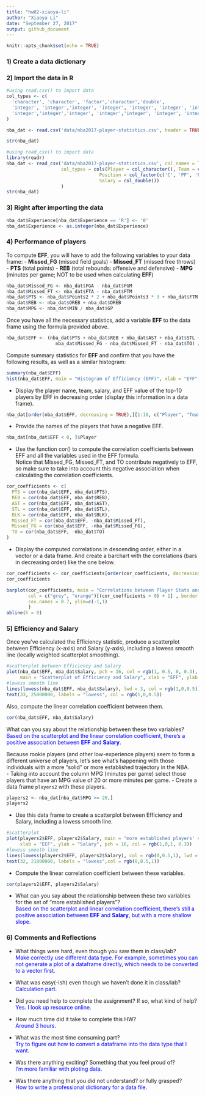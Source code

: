 ```yaml
---
title: "hw02-xiaoya-li"
author: "Xiaoya Li"
date: "September 27, 2017"
output: github_document
---
```


```r
knitr::opts_chunk$set(echo = TRUE)
```

### 1) Create a data dictionary

### 2) Import the data in R

```r
#using read.csv() to import data
col_types <- c(
  'character', 'character', 'factor','character','double',
  'integer', 'integer','integer', 'integer', 'integer', 'integer', 'integer', 'integer', 'integer',
  'integer','integer','integer', 'integer','integer', 'integer', 'integer', 'integer', 'integer',  'integer'
)

nba_dat <- read.csv('data/nba2017-player-statistics.csv', header = TRUE, colClasses = col_types)

str(nba_dat)
```

```r
#using read_csv() to import data
library(readr)
nba_dat <- read_csv('data/nba2017-player-statistics.csv', col_names = TRUE, 
                    col_types = cols(Player = col_character(), Team = col_character(), 
                                  Position = col_factor(c('C', 'PF', 'PG','SF', 'SG')),
                                  Salary = col_double())
                    )
str(nba_dat)

```

### 3) Right after importing the data

```r
nba_dat$Experience[nba_dat$Experience == 'R'] <- '0'
nba_dat$Experience <- as.integer(nba_dat$Experience)
```

### 4) Performance of players

To compute **EFF**, you will have to add the following variables to your data frame:
    - **Missed_FG** (missed field goals)
    - **Missed_FT** (missed free throws)
    - **PTS** (total points)
    - **REB** (total rebounds: offensive and defensive)
    - **MPG** (minutes per game; NOT to be used when calculating **EFF**)

```r
nba_dat$Missed_FG <- nba_dat$FGA - nba_dat$FGM
nba_dat$Missed_FT <- nba_dat$FTA - nba_dat$FTM
nba_dat$PTS <- nba_dat$Points2 * 2 + nba_dat$Points3 * 3 + nba_dat$FTM * 1 
nba_dat$REB <- nba_dat$OREB + nba_dat$DREB
nba_dat$MPG <- nba_dat$MIN / nba_dat$GP
```

Once you have all the necessary statistics, add a variable **EFF** to the data frame using the
formula provided above.

```r
nba_dat$EFF <- (nba_dat$PTS + nba_dat$REB + nba_dat$AST + nba_dat$STL + nba_dat$BLK - 
                  nba_dat$Missed_FG - nba_dat$Missed_FT - nba_dat$TO) / nba_dat$GP
```

Compute summary statistics for **EFF** and confirm that you have the following results, as well
as a similar histogram:

```r
summary(nba_dat$EFF)
hist(nba_dat$EFF, main = "Histogram of Efficiency (EFF)", xlab = "EFF", col = "grey")
```

- Display the player name, team, salary, and EFF value of the top-10 players by EFF in
decreasing order (display this information in a data frame).

```r
nba_dat[order(nba_dat$EFF, decreasing = TRUE),][1:10, c("Player", "Team", "Salary", "EFF")]
```

- Provide the names of the players that have a negative EFF.

```r
nba_dat[nba_dat$EFF < 0, ]$Player
```

- Use the function cor() to compute the correlation coefficients between EFF and all the
variables used in the EFF formula.  
Notice that Missed_FG, Missed_FT, and TO contribute negatively to EFF, so make
sure to take into account this negative association when calculating the correlation
coefficients.


```r

cor_coefficients <- c(
  PTS = cor(nba_dat$EFF, nba_dat$PTS),
  REB = cor(nba_dat$EFF, nba_dat$REB),
  AST = cor(nba_dat$EFF, nba_dat$AST),
  STL = cor(nba_dat$EFF, nba_dat$STL),
  BLK = cor(nba_dat$EFF, nba_dat$BLK),
  Missed_FT = cor(nba_dat$EFF, -nba_dat$Missed_FT),
  Missed_FG = cor(nba_dat$EFF, -nba_dat$Missed_FG),
  TO = cor(nba_dat$EFF, -nba_dat$TO)
)
```

- Display the computed correlations in descending order, either in a vector or a data
frame. And create a barchart with the correlations (bars in decreasing order) like the
one below.
```r
cor_coefficients <- cor_coefficients[order(cor_coefficients, decreasing = TRUE)]
cor_coefficients

barplot(cor_coefficients, main = "Correlations between Player Stats and EFF",
        col = c("grey", "orange")[(cor_coefficients > 0) + 1] , border = FALSE, 
        cex.names = 0.7, ylim=c(-1,1)
        )
abline(h = 0)
```

### 5) Efficiency and Salary

Once you've calculated the Efficiency statistic, produce a scatterplot between Efficiency
(x-axis) and Salary (y-axis), including a lowess smooth line (locally weighted scatterplot
smoothing). 

```r
#scatterplot between Efficiency and Salary
plot(nba_dat$EFF, nba_dat$Salary, pch = 16, col = rgb(1, 0.5, 0, 0.3),
     main = "Scatterplot of Efficiency and Salary", xlab = "EFF", ylab = "Salary")
#lowess smooth line
lines(lowess(nba_dat$EFF, nba_dat$Salary), lwd = 3, col = rgb(1,0,0.5))
text(33, 25000000, labels = "lowess", col = rgb(1,0,0.5))

```

Also, compute the linear correlation coefficient between them.

```r
cor(nba_dat$EFF, nba_dat$Salary)
```

What can you say about the relationship between these two variables?  
<span style="color:blue"> Based on the scatterplot and the linear correlation coefficient, there's a positive association between **EFF** and **Salary**. </span>


Because rookie players (and other low-experience players) seem to form a different universe of players, let's see what's happening with those individuals with a more "solid" or more established trajectory in the NBA.  
    - Taking into account the column MPG (minutes per game) select those players that have an MPG value of 20 or more minutes per game.
    - Create a data frame `players2` with these players.
    
```r
players2 <- nba_dat[nba_dat$MPG >= 20,]
players2
```

  - Use this data frame to create a scatterplot between Efficiency and Salary, including a lowess smooth line.
    
```r
#scatterplot
plot(players2$EFF, players2$Salary, main = "more established players' scatterplot of EEF and Salary",
     xlab = "EEF", ylab = "Salary", pch = 16, col = rgb(1,0,1, 0.3))
#lowess smooth line
lines(lowess(players2$EFF, players2$Salary), col = rgb(0,0.5,1), lwd = 3)
text(32, 21000000, labels = "lowess",col = rgb(0,0.5,1))
```

   - Compute the linear correlation coefficient between these variables.
    
```r
cor(players2$EFF, players2$Salary)
```

  - What can you say about the relationship between these two variables for the set of "more established players"?  
   <span style="color:blue"> Based on the scatterplot and linear correlation coefficient, there's still a positive association between **EFF** and **Salary**, but with a more shallow slope. </span>
    
### 6) Comments and Reflections 


- What things were hard, even though you saw them in class/lab?  
<span style="color:blue"> Make correctly use different data type. For example, sometimes you can not generate a plot of a dataframe directly, which needs to be converted to a vector first. </span>

- What was easy(-ish) even though we haven't done it in class/lab?  
<span style="color:blue"> Calculation part. </span>

- Did you need help to complete the assignment? If so, what kind of help?  
<span style="color:blue"> Yes. I look up resource online. </span>

- How much time did it take to complete this HW?  
<span style="color:blue"> Around 3 hours. </span>

- What was the most time consuming part?  
<span style="color:blue"> Try to figure out how to convert a dataframe into the data type that I want. </span>

- Was there anything exciting? Something that you feel proud of?  
<span style="color:blue"> I'm more familiar with ploting data. </span>

- Was there anything that you did not understand? or fully grasped?  
<span style="color:blue"> How to write a professional dictionary for a data file. </span>
